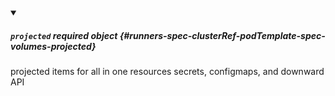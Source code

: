 


<details className="config-field" data-expandable="true" open>
<summary>

##### `projected` <span className="config-field-required" data-required="false">required</span> <span className="config-field-type">object</span> <span className="config-field-default"></span> <span className="config-field-enum"></span> {#runners-spec-clusterRef-podTemplate-spec-volumes-projected}

projected items for all in one resources secrets, configmaps, and downward API

</summary>

<PartialProjectedreference />


</details>
